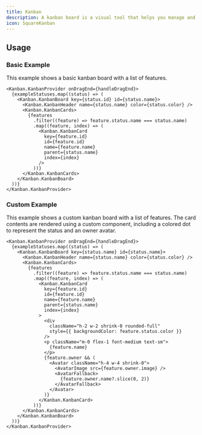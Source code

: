 ```yaml
---
title: Kanban
description: A kanban board is a visual tool that helps you manage and visualize your work. It is a board with columns, and each column represents a status, e.g. "Backlog", "In Progress", "Done".
icon: SquareKanban
---
```


<div className="not-prose w-full">
  <Kanban.Basic />
</div>

## Usage

### Basic Example

This example shows a basic kanban board with a list of features.

<div className="not-prose w-full">
  <Kanban.Basic />
</div>

```tsx
<Kanban.KanbanProvider onDragEnd={handleDragEnd}>
  {exampleStatuses.map((status) => (
    <Kanban.KanbanBoard key={status.id} id={status.name}>
      <Kanban.KanbanHeader name={status.name} color={status.color} />
      <Kanban.KanbanCards>
        {features
          .filter((feature) => feature.status.name === status.name)
          .map((feature, index) => (
            <Kanban.KanbanCard
              key={feature.id}
              id={feature.id}
              name={feature.name}
              parent={status.name}
              index={index}
            />
          ))}
      </Kanban.KanbanCards>
    </Kanban.KanbanBoard>
  ))}
</Kanban.KanbanProvider>
```

### Custom Example

This example shows a custom kanban board with a list of features. The card contents are rendered using a custom component, including a colored dot to represent the status and an owner avatar.

<div className="not-prose w-full">
  <Kanban.Custom />
</div>

```tsx
<Kanban.KanbanProvider onDragEnd={handleDragEnd}>
  {exampleStatuses.map((status) => (
    <Kanban.KanbanBoard key={status.name} id={status.name}>
      <Kanban.KanbanHeader name={status.name} color={status.color} />
      <Kanban.KanbanCards>
        {features
          .filter((feature) => feature.status.name === status.name)
          .map((feature, index) => (
            <Kanban.KanbanCard
              key={feature.id}
              id={feature.id}
              name={feature.name}
              parent={status.name}
              index={index}
            >
              <div
                className="h-2 w-2 shrink-0 rounded-full"
                style={{ backgroundColor: feature.status.color }}
              />
              <p className="m-0 flex-1 font-medium text-sm">
                {feature.name}
              </p>
              {feature.owner && (
                <Avatar className="h-4 w-4 shrink-0">
                  <AvatarImage src={feature.owner.image} />
                  <AvatarFallback>
                    {feature.owner.name?.slice(0, 2)}
                  </AvatarFallback>
                </Avatar>
              )}
            </Kanban.KanbanCard>
          ))}
      </Kanban.KanbanCards>
    </Kanban.KanbanBoard>
  ))}
</Kanban.KanbanProvider>
```
